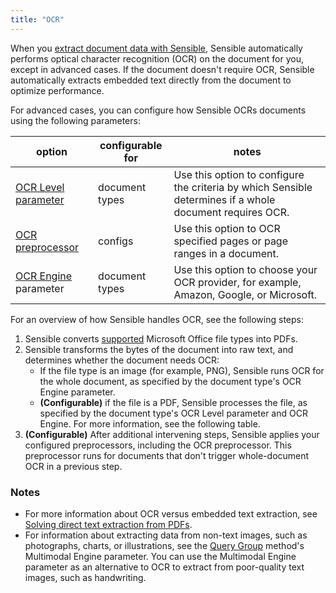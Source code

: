```yaml
---
title: "OCR"
---
```


When you [extract document data with Sensible](/welcome/getting-started), Sensible automatically performs optical character recognition (OCR) on the document for you, except in advanced cases. If the document doesn't require OCR, Sensible automatically extracts embedded text directly from the document to optimize performance.

For advanced cases, you can configure how Sensible OCRs documents using the following parameters:

| option                                     | configurable for | notes                                                                                                    |
| ------------------------------------------ | ---------------- | -------------------------------------------------------------------------------------------------------- |
| [OCR Level parameter](/senseml-reference/document-type-settings/ocr-level)     | document types   | Use this option to configure the criteria by which Sensible determines if a whole document requires OCR. |
| [OCR preprocessor](/senseml-reference/preprocessors/ocr-preprocessor) | configs          | Use this option to OCR specified pages or page ranges in a document.                                     |
| [OCR Engine](/senseml-reference/document-type-settings/ocr-engine) parameter   | document types   | Use this option to choose your OCR provider, for example, Amazon, Google, or Microsoft.                  |

For an overview of how Sensible handles OCR, see the following steps:

1. Sensible converts [supported](/senseml-reference/concepts/supported-file-types) Microsoft Office file types into PDFs.
2. Sensible transforms the bytes of the document into raw text, and determines whether the document needs OCR:  
   * If the file type is an image (for example, PNG), Sensible runs OCR for the whole document, as specified by the document type's OCR Engine parameter.  
   * **(Configurable)** if the file is a PDF, Sensible processes the file, as specified by the document type's OCR Level parameter and OCR Engine. For more information, see the following table.
3. **(Configurable)** After additional intervening steps, Sensible applies your configured preprocessors, including the OCR preprocessor. This preprocessor runs for documents that don't trigger whole-document OCR in a previous step.

### Notes

* For more information about OCR versus embedded text extraction, see [Solving direct text extraction from PDFs](https://www.sensible.so/blog/solving-direct-text-extraction-from-pdfs).
* For information about extracting data from non-text images, such as photographs, charts, or illustrations, see the [Query Group](/senseml-reference/llm-based-methods/query-group) method's Multimodal Engine parameter. You can use the Multimodal Engine parameter as an alternative to OCR to extract from poor-quality text images, such as handwriting.